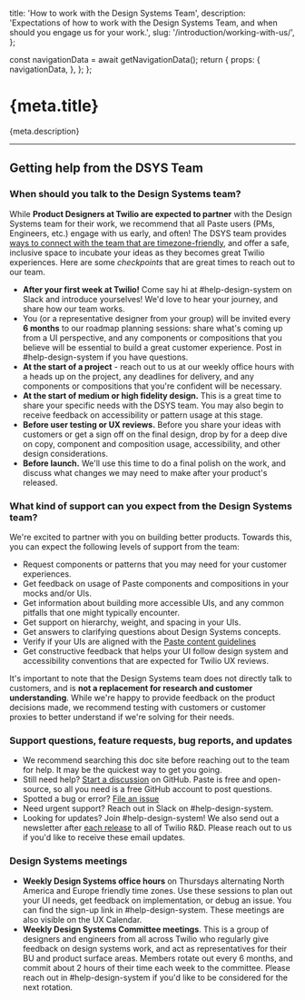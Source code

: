   title: 'How to work with the Design Systems Team',
  description: 'Expectations of how to work with the Design Systems Team, and when should you engage us for your work.',
  slug: '/introduction/working-with-us/',
};



  const navigationData = await getNavigationData();
  return {
    props: {
      navigationData,
    },
  };
};

<content>

<h1>{meta.title}</h1>

<p>{meta.description}</p>

</content>

---

<contentwrapper>

<PageAside data={mdxHeadings} />

<content>

## Getting help from the DSYS Team

### When should you talk to the Design Systems team?

While **Product Designers at Twilio are expected to partner** with the Design Systems team for their work, we recommend that all Paste users (PMs, Engineers, etc.) engage with us early, and often! The DSYS team provides [ways to connect with the team that are timezone-friendly](/introduction/working-with-us#design-systems-meetings), and offer a safe, inclusive space to incubate your ideas as they becomes great Twilio experiences. Here are some _checkpoints_ that are great times to reach out to our team.

- **After your first week at Twilio!** Come say hi at #help-design-system on Slack and introduce yourselves! We'd love to hear your journey, and share how our team works.
- You (or a representative designer from your group) will be invited every **6 months** to our roadmap planning sessions: share what's coming up from a UI perspective, and any components or compositions that you believe will be essential to build a great customer experience. Post in #help-design-system if you have questions.
- **At the start of a project** - reach out to us at our weekly office hours with a heads up on the project, any deadlines for delivery, and any components or compositions that you're confident will be necessary.
- **At the start of medium or high fidelity design.** This is a great time to share your specific needs with the DSYS team. You may also begin to receive feedback on accessibility or pattern usage at this stage.
- **Before user testing or UX reviews.** Before you share your ideas with customers or get a sign off on the final design, drop by for a deep dive on copy, component and composition usage, accessibility, and other design considerations.
- **Before launch.** We'll use this time to do a final polish on the work, and discuss what changes we may need to make after your product's released.

### What kind of support can you expect from the Design Systems team?

We're excited to partner with you on building better products. Towards this, you can expect the following levels of support from the team:

- Request components or patterns that you may need for your customer experiences.
- Get feedback on usage of Paste components and compositions in your mocks and/or UIs.
- Get information about building more accessible UIs, and any common pitfalls that one might typically encounter.
- Get support on hierarchy, weight, and spacing in your UIs.
- Get answers to clarifying questions about Design Systems concepts.
- Verify if your UIs are aligned with the [Paste content guidelines](https://paste.twilio.design/content)
- Get constructive feedback that helps your UI follow design system and accessibility conventions that are expected for Twilio UX reviews.

It's important to note that the Design Systems team does not directly talk to customers, and is **not a replacement for research and customer understanding**. While we're happy to provide feedback on the product decisions made, we recommend testing with customers or customer proxies to better understand if we're solving for their needs.

### Support questions, feature requests, bug reports, and updates

- We recommend searching this doc site before reaching out to the team for help. It may be the quickest way to get you going.
- Still need help? [Start a discussion](https://github.com/twilio-labs/paste/discussions/new) on GitHub. Paste is free and open-source, so all you need is a free GitHub account to post questions.
- Spotted a bug or error? [File an issue](https://github.com/twilio-labs/paste/issues/new?assignees=&labels=Type%3A+Bug&template=bug_report.md&title=)
- Need urgent support? Reach out in Slack on #help-design-system.
- Looking for updates? Join #help-design-system! We also send out a newsletter after [each release](https://paste.twilio.design/roadmap) to all of Twilio R&D. Please reach out to us if you'd like to receive these email updates.

### Design Systems meetings

- **Weekly Design Systems office hours** on Thursdays alternating North America and Europe friendly time zones. Use these sessions to plan out your UI needs, get feedback on implementation, or debug an issue. You can find the sign-up link in #help-design-system. These meetings are also visible on the UX Calendar.
- **Weekly Design Systems Committee meetings**. This is a group of designers and engineers from all across Twilio who regularly give feedback on design systems work, and act as representatives for their BU and product surface areas. Members rotate out every 6 months, and commit about 2 hours of their time each week to the committee. Please reach out in #help-design-system if you'd like to be considered for the next rotation.

</content>

</contentwrapper>
